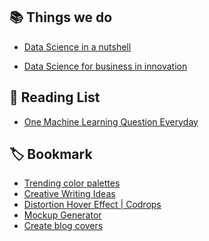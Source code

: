 ## 📚 Things we do

- [Data Science in a nutshell](https://thesundayorg.notion.site/thesundayorg/Data-Science-in-a-Nutshell-51994c522d6c4100983ef6fa466d58e0)

- [Data Science for business in innovation](https://www.coursera.org/learn/data-science-for-business-innovation/home/welcome)

## 📃 Reading List

- [One Machine Learning Question Everyday](https://today.bnomial.com/)

## 🏷 Bookmark

- [Trending color palettes](https://coolors.co/palettes/trending)
- [Creative Writing Ideas](https://www.descriptionari.com/)
- [Distortion Hover Effect | Codrops](https://tympanus.net/Development/DistortionHoverEffect/)
- [Mockup Generator](https://techsini.com/multi-mockup/index.php)
- [Create blog covers](https://coverview.vercel.app/)
